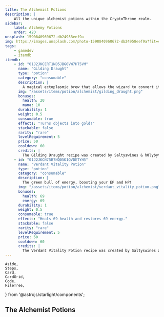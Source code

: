 ```yaml
---
title: The Alchemist Potions
description: |
    All the unique alchemist potions within the CryptoThrone realm.
sidebar:
    label: Alchemy Potions
    order: 420
unsplash: 1590840960672-db24958eef9a
img: https://images.unsplash.com/photo-1590840960672-db24958eef9a?fit=crop&w=1400&h=700&q=75
tags:
    - gamedev
    - itemdb
itemdb:
    - id: "01J2JKCERT1ND5JBG0VW7HT5VM"
      name: "Gilding Draught"
      type: "potion"
      category: "consumable"
      description: |
        A magical ectoplasmic brew that allows the wizard to convert items into gold.
      img: "/assets/items/potion/alchemist/gilding_draught.png"
      bonuses:
        health: 20
        mana: 10
      durability: 1
      weight: 0.5
      consumable: true
      effects: "Turns objects into gold!"
      stackable: false
      rarity: "rare"
      levelRequirement: 5
      price: 50
      cooldown: 60
      credits: |
        The Gilding Draught recipe was created by Saltyswines & h0lybyte ; the pixel art and asset was provided by CraftPix.net (https://free-game-assets.itch.io/48-free-magic-potions-pixel-art-icons).
    - id: "01J2JKCN75B7NQ05K1QVDETYH5"
      name: "Verdant Vitality Potion"
      type: "potion"
      category: "consumable"
      description: |
        The green bull of energy, boosting your EP and HP!
      img: "/assets/items/potion/alchemist/verdant_vitality_potion.png"
      bonuses:
        health: 69
        energy: 69
      durability: 1
      weight: 0.5
      consumable: true
      effects: "Heals 69 health and restores 69 energy."
      stackable: false
      rarity: "rare"
      levelRequirement: 5
      price: 50
      cooldown: 60
      credits: |
        The Verdant Vitality Potion recipe was created by Saltyswines and the asset was provided by CraftPix.net (https://free-game-assets.itch.io/48-free-magic-potions-pixel-art-icons). 
---
```


	Aside,
	Steps,
	Card,
	CardGrid,
	Code,
	FileTree,
} from '@astrojs/starlight/components';


## The Alchemist Potions

<ItemDB itemdb={frontmatter.itemdb} />

